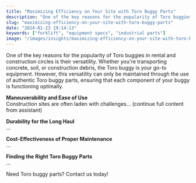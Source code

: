 ```yaml
---
title: "Maximizing Efficiency on Your Site with Toro Buggy Parts"
description: "One of the key reasons for the popularity of Toro buggies in rental and construction circles is their versatility. Whether you're transporting concrete..."
slug: "maximizing-efficiency-on-your-site-with-toro-buggy-parts"
date: "2024-01-23 19:14:13"
keywords: ["forklift", "equipment specs", "industrial parts"]
image: "/images/insights/maximizing-efficiency-on-your-site-with-toro-buggy-parts.jpg"
---
```


One of the key reasons for the popularity of Toro buggies in rental and construction circles is their versatility. Whether you're transporting concrete, soil, or construction debris, the Toro buggy is your go-to equipment. However, this versatility can only be maintained through the use of authentic Toro buggy parts, ensuring that each component of your buggy is functioning optimally.

**Maneuverability and Ease of Use**  
Construction sites are often laden with challenges... (continue full content from assistant)

**Durability for the Long Haul**  
...

**Cost-Effectiveness of Proper Maintenance**  
...

**Finding the Right Toro Buggy Parts**  
...

Need Toro buggy parts? Contact us today! 